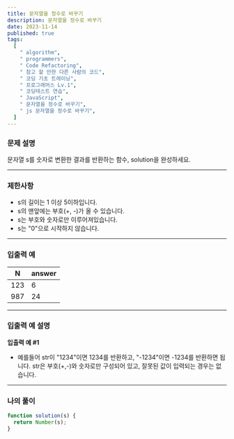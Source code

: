 ```yaml
---
title: 문자열을 정수로 바꾸기
description: 문자열을 정수로 바꾸기
date: 2023-11-14
published: true
tags:
  [
    " algorithm",
    " programmers",
    " Code Refactoring",
    " 참고 할 만한 다른 사람의 코드",
    " 코딩 기초 트레이닝",
    " 프로그래머스 Lv.1",
    " 코딩테스트 연습",
    " JavaScript",
    " 문자열을 정수로 바꾸기",
    " js 문자열을 정수로 바꾸기",
  ]
---
```


### 문제 설명

문자열 s를 숫자로 변환한 결과를 반환하는 함수, solution을 완성하세요.

---

### 제한사항

- s의 길이는 1 이상 5이하입니다.
- s의 맨앞에는 부호(+, -)가 올 수 있습니다.
- s는 부호와 숫자로만 이루어져있습니다.
- s는 "0"으로 시작하지 않습니다.

---

### 입출력 예

| N   | answer |
| --- | ------ |
| 123 | 6      |
| 987 | 24     |

---

### 입출력 예 설명

**입출력 예 #1**

- 예를들어 str이 "1234"이면 1234를 반환하고, "-1234"이면 -1234를 반환하면 됩니다. str은 부호(+,-)와 숫자로만 구성되어 있고, 잘못된 값이 입력되는 경우는 없습니다.

---

### 나의 풀이

```jsx
function solution(s) {
  return Number(s);
}
```
